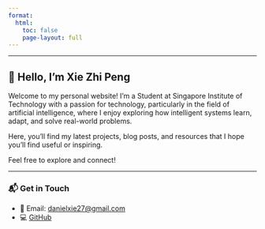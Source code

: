 ```yaml
---
format:
  html:
    toc: false
    page-layout: full
---
```


---

## 👋 Hello, I'm Xie Zhi Peng

Welcome to my personal website! I'm a Student at Singapore Institute of Technology with a passion for technology, particularly in the field of artificial intelligence, where I enjoy exploring how intelligent systems learn, adapt, and solve real-world problems.

Here, you'll find my latest projects, blog posts, and resources that I hope you'll find useful or inspiring.

Feel free to explore and connect!

---

### 📬 Get in Touch

- 📧 Email: <danielxie27@gmail.com>
- 💻 [GitHub](https://github.com/Danielx927)